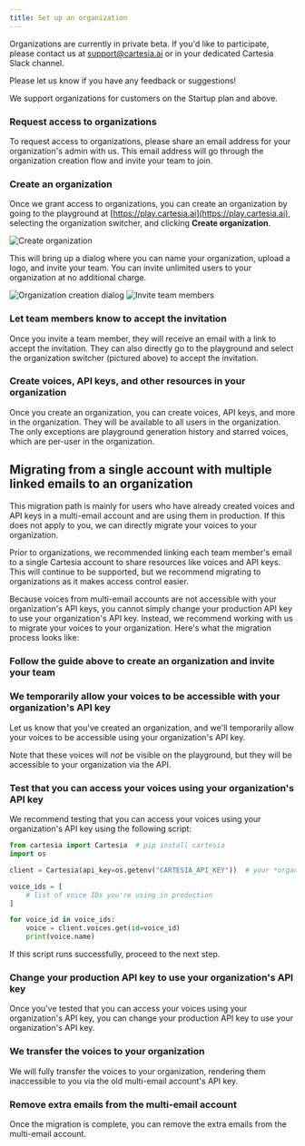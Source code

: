 ```yaml
---
title: Set up an organization
---
```


<Tip>

Organizations are currently in private beta. If you'd like to participate, please contact us at [support@cartesia.ai](mailto:support@cartesia.ai) or in your dedicated Cartesia Slack channel.

Please let us know if you have any feedback or suggestions!

</Tip>

We support organizations for customers on the Startup plan and above.

<Steps>

### Request access to organizations

To request access to organizations, please share an email address for your organization's admin with us. This email address will go through the organization creation flow and invite your team to join.

### Create an organization

Once we grant access to organizations, you can create an organization by going to the playground at [https://play.cartesia.ai](https://play.cartesia.ai), selecting the organization switcher, and clicking **Create organization**.

<Frame background="subtle">
  <img src="../assets/images/orgs_step_1.png" alt="Create organization" />
</Frame>

This will bring up a dialog where you can name your organization, upload a logo, and invite your team. You can invite unlimited users to your organization at no additional charge.

<Frame background="subtle">
  <img src="../assets/images/orgs_step_2.png" alt="Organization creation dialog" />
</Frame>

<Frame background="subtle">
  <img src="../assets/images/orgs_step_3.png" alt="Invite team members" />
</Frame>

### Let team members know to accept the invitation

Once you invite a team member, they will receive an email with a link to accept the invitation. They can also directly go to the playground and select the organization switcher (pictured above) to accept the invitation.

### Create voices, API keys, and other resources in your organization

Once you create an organization, you can create voices, API keys, and more in the organization. They will be available to all users in the organization. The only exceptions are playground generation history and starred voices, which are per-user in the organization.

</Steps>

## Migrating from a single account with multiple linked emails to an organization

<Tip>

This migration path is mainly for users who have already created voices and API keys in a multi-email account and are using them in production. If this does not apply to you, we can directly migrate your voices to your organization.

</Tip>

Prior to organizations, we recommended linking each team member's email to a single Cartesia account to share resources like voices and API keys. This will continue to be supported, but we recommend migrating to organizations as it makes access control easier.

Because voices from multi-email accounts are not accessible with your organization's API keys, you cannot simply change your production API key to use your organization's API key. Instead, we recommend working with us to migrate your voices to your organization. Here's what the migration process looks like:

<Steps>

### Follow the guide above to create an organization and invite your team

### We temporarily allow your voices to be accessible with your organization's API key

Let us know that you've created an organization, and we'll temporarily allow your voices to be accessible using your organization's API key.

Note that these voices will _not_ be visible on the playground, but they will be accessible to your organization via the API.

### Test that you can access your voices using your organization's API key

We recommend testing that you can access your voices using your organization's API key using the following script:

```python
from cartesia import Cartesia  # pip install cartesia
import os

client = Cartesia(api_key=os.getenv("CARTESIA_API_KEY"))  # your *organization* API key (not the multi-email account's API key!)

voice_ids = [
    # list of voice IDs you're using in production
]

for voice_id in voice_ids:
    voice = client.voices.get(id=voice_id)
    print(voice.name)
```

If this script runs successfully, proceed to the next step.

### Change your production API key to use your organization's API key

Once you've tested that you can access your voices using your organization's API key, you can change your production API key to use your organization's API key.

### We transfer the voices to your organization

We will fully transfer the voices to your organization, rendering them inaccessible to you via the old multi-email account's API key.

### Remove extra emails from the multi-email account

Once the migration is complete, you can remove the extra emails from the multi-email account.

</Steps>
